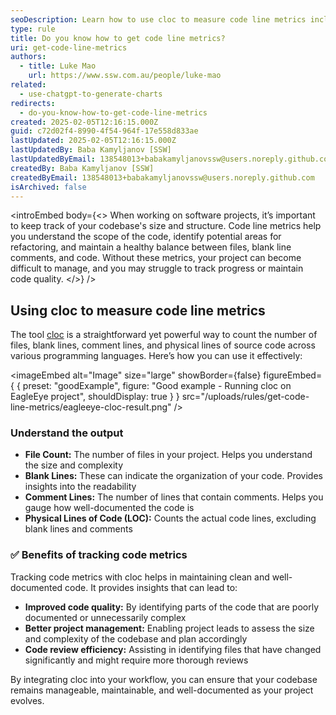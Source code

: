 ```yaml
---
seoDescription: Learn how to use cloc to measure code line metrics including number file count, blank lines, comment lines, and physical lines of code across multiple programming languages.
type: rule
title: Do you know how to get code line metrics?
uri: get-code-line-metrics
authors:
  - title: Luke Mao
    url: https://www.ssw.com.au/people/luke-mao
related:
  - use-chatgpt-to-generate-charts
redirects:
  - do-you-know-how-to-get-code-line-metrics
created: 2025-02-05T12:16:15.000Z
guid: c72d02f4-8990-4f54-964f-17e558d833ae
lastUpdated: 2025-02-05T12:16:15.000Z
lastUpdatedBy: Baba Kamyljanov [SSW]
lastUpdatedByEmail: 138548013+babakamyljanovssw@users.noreply.github.com
createdBy: Baba Kamyljanov [SSW]
createdByEmail: 138548013+babakamyljanovssw@users.noreply.github.com
isArchived: false
---
```


<introEmbed
  body={<>
When working on software projects, it’s important to keep track of your codebase's size and structure. Code line metrics help you understand the scope of the code, identify potential areas for refactoring, and maintain a healthy balance between files, blank line comments, and code. Without these metrics, your project can become difficult to manage, and you may struggle to track progress or maintain code quality.
  </>}
/>
## Using cloc to measure code line metrics

The tool [cloc](https://github.com/AlDanial/cloc) is a straightforward yet powerful way to count the number of files, blank lines, comment lines, and physical lines of source code across various programming languages. Here’s how you can use it effectively:

<imageEmbed
  alt="Image"
  size="large"
  showBorder={false}
  figureEmbed={ {
    preset: "goodExample",
    figure: "Good example - Running cloc on EagleEye project",
    shouldDisplay: true
  } }
  src="/uploads/rules/get-code-line-metrics/eagleeye-cloc-result.png"
/>

### Understand the output

* **File Count:** The number of files in your project. Helps you understand the size and complexity
* **Blank Lines:** These can indicate the organization of your code. Provides insights into the readability
* **Comment Lines:** The number of lines that contain comments. Helps you gauge how well-documented the code is
* **Physical Lines of Code (LOC):** Counts the actual code lines, excluding blank lines and comments

### ✅ Benefits of tracking code metrics

Tracking code metrics with cloc helps in maintaining clean and well-documented code. It provides insights that can lead to:

* **Improved code quality:** By identifying parts of the code that are poorly documented or unnecessarily complex
* **Better project management:** Enabling project leads to assess the size and complexity of the codebase and plan accordingly
* **Code review efficiency:** Assisting in identifying files that have changed significantly and might require more thorough reviews

By integrating cloc into your workflow, you can ensure that your codebase remains manageable, maintainable, and well-documented as your project evolves.
